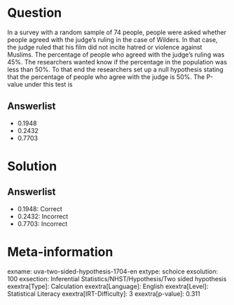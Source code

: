Question
========

In a survey with a random sample of 74 people, people were asked whether people agreed with the judge's ruling in the case of Wilders. In that case, the judge ruled that his film did not incite hatred or violence against Muslims. The percentage of people who agreed with the judge's ruling was 45%. The researchers wanted know if the percentage in the population was less than 50%. To that end the researchers set up a null hypothesis stating that the percentage of people who agree with the judge is 50%. The P-value under this test is

Answerlist
----------

* 0.1948
* 0.2432
* 0.7703

Solution
========

Answerlist
----------

* 0.1948: Correct
* 0.2432: Incorrect
* 0.7703: Incorrect

Meta-information
================
exname: uva-two-sided-hypothesis-1704-en
extype: schoice
exsolution: 100
exsection: Inferential Statistics/NHST/Hypothesis/Two sided hypothesis
exextra[Type]: Calculation
exextra[Language]: English
exextra[Level]: Statistical Literacy
exextra[IRT-Difficulty]: 3
exextra[p-value]: 0.311
